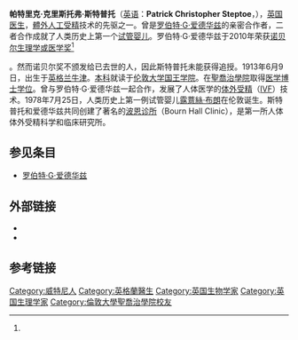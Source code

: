 '''帕特里克·克里斯托弗·斯特普托'''（[[英语|英语]]：'''Patrick Christopher Steptoe'''，{{bd|1913年|6月9日|1988年|3月21日}}），[[英国|英国]][[医生|医生]]，[[體外人工受精|體外人工受精]]技术的先驱之一。曾是[[罗伯特·G·爱德华兹|罗伯特·G·爱德华兹]]的亲密合作者，二者合作成就了人类历史上第一个[[试管婴儿|试管婴儿]]。罗伯特·G·爱德华兹于2010年荣获[[诺贝尔生理学或医学奖|诺贝尔生理学或医学奖]]<ref name="nobel_2010 medicine/physiology">{{cite web |url=http://nobelprize.org/nobel_prizes/medicine/laureates/2010/ |title=The Nobel Prize in Physiology or Medicine 2010 |publisher=[[诺贝尔基金会|诺贝尔基金会]] |date= |accessdate=2010年10月4日 |language=en |archive-date=2018年12月26日 |archive-url=https://web.archive.org/web/20181226094855/https://www.nobelprize.org/nobel_prizes/medicine/laureates/2010/%0A%20 |dead-url=no }}</ref>。然而诺贝尔奖不颁发给已去世的人，因此斯特普托未能获得追授。1913年6月9日，出生于[[英格兰|英格兰]][[牛津|牛津]]。[[本科|本科]]就读于[[伦敦大学国王学院|伦敦大学国王学院]]。在[[倫敦大學聖喬治學院|聖喬治學院]]取得[[医学博士|医学博士]][[学位|学位]]。曾与罗伯特·G·爱德华兹一起合作，发展了人体医学的[[体外受精|体外受精]]（[[IVF|IVF]]）技术。1978年7月25日，人类历史上第一例试管婴儿[[露薏絲·布朗|露薏絲·布朗]]在伦敦诞生。斯特普托和爱德华兹共同创建了著名的[[波恩诊所|波恩诊所]]（Bourn Hall Clinic），是第一所人体体外受精科学和临床研究所。

==参见条目==
* [[罗伯特·G·爱德华兹|罗伯特·G·爱德华兹]]

==外部链接==
*{{cite journal |author=Litynski GS |title=Patrick C. Steptoe: laparoscopy, sterilization, the test-tube baby, and mass media |journal=JSLS |volume=2 |issue=1 |pages=99–101 |year=1998 |pmid=9876723 |url=http://openurl.ingenta.com/content/nlm?genre=article&issn=1086-8089&volume=2&issue=1&spage=99&aulast=Litynski }}{{dead link|date=2018年2月 |bot=InternetArchiveBot |fix-attempted=yes }}
*{{cite journal |author=Edwards RG |title=Patrick Christopher Steptoe, C.B.E.: 9 June 1913 - 22 March 1988 |journal=Biographical Memoirs of Fellows of the Royal Society. Royal Society |volume=42 |issue= |pages=435–52 |year=1996 |pmid=11619339}}

==参考链接==
{{reflist}}

{{Authority control}}

{{DEFAULTSORT:Steptoe, Patrick Christopher}}
[[Category:威特尼人|Category:威特尼人]]
[[Category:英格蘭醫生|Category:英格蘭醫生]]
[[Category:英国生物学家|Category:英国生物学家]]
[[Category:英国生理学家|Category:英国生理学家]]
[[Category:倫敦大學聖喬治學院校友|Category:倫敦大學聖喬治學院校友]]